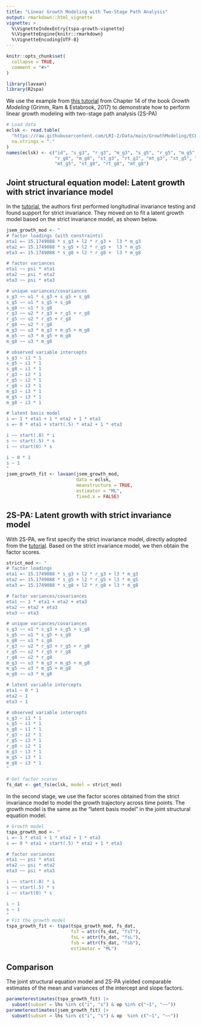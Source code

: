 ```yaml
---
title: "Linear Growth Modeling with Two-Stage Path Analysis"
output: rmarkdown::html_vignette
vignette: >
  %\VignetteIndexEntry{tspa-growth-vignette}
  %\VignetteEngine{knitr::rmarkdown}
  %\VignetteEncoding{UTF-8}
---
```


```r
knitr::opts_chunk$set(
  collapse = TRUE,
  comment = "#>"
)
```

```r
library(lavaan)
library(R2spa)
```

We use the example from [this tutorial](https://thechangelab.stanford.edu/tutorials/growth-modeling/measurement-invariance-2nd-order-growth-model/) from Chapter 14 of the book *Growth Modeling* (Grimm, Ram & Estabrook, 2017) to demonstrate how to perform linear growth modeling with two-stage path analysis (2S-PA)

```r
# Load data
eclsk <- read.table(
  "https://raw.githubusercontent.com/LRI-2/Data/main/GrowthModeling/ECLS_Science.dat",
  na.strings = "."
)
names(eclsk) <- c("id", "s_g3", "r_g3", "m_g3", "s_g5", "r_g5", "m_g5", "s_g8",
                  "r_g8", "m_g8", "st_g3", "rt_g3", "mt_g3", "st_g5", "rt_g5",
                  "mt_g5", "st_g8", "rt_g8", "mt_g8")
```

## Joint structural equation model: Latent growth with strict invariance model

In the [tutorial](https://quantdev.ssri.psu.edu/tutorials/growth-modeling-chapter-14-modeling-change-latent-variables-measured-continuous), the authors first performed longitudinal invariance testing and found support for strict invariance. They moved on to fit a latent growth model based on the strict invariance model, as shown below. 

```r
jsem_growth_mod <- "
# factor loadings (with constraints)
eta1 =~ 15.1749088 * s_g3 + l2 * r_g3 +  l3 * m_g3
eta2 =~ 15.1749088 * s_g5 + l2 * r_g5 +  l3 * m_g5
eta3 =~ 15.1749088 * s_g8 + l2 * r_g8 +  l3 * m_g8

# factor variances
eta1 ~~ psi * eta1
eta2 ~~ psi * eta2
eta3 ~~ psi * eta3

# unique variances/covariances 
s_g3 ~~ u1 * s_g3 + s_g5 + s_g8
s_g5 ~~ u1 * s_g5 + s_g8
s_g8 ~~ u1 * s_g8
r_g3 ~~ u2 * r_g3 + r_g5 + r_g8
r_g5 ~~ u2 * r_g5 + r_g8
r_g8 ~~ u2 * r_g8
m_g3 ~~ u3 * m_g3 + m_g5 + m_g8
m_g5 ~~ u3 * m_g5 + m_g8
m_g8 ~~ u3 * m_g8

# observed variable intercepts
s_g3 ~ i1 * 1
s_g5 ~ i1 * 1
s_g8 ~ i1 * 1
r_g3 ~ i2 * 1
r_g5 ~ i2 * 1
r_g8 ~ i2 * 1
m_g3 ~ i3 * 1
m_g5 ~ i3 * 1
m_g8 ~ i3 * 1

# latent basis model
i =~ 1 * eta1 + 1 * eta2 + 1 * eta3
s =~ 0 * eta1 + start(.5) * eta2 + 1 * eta3

i ~~ start(.8) * i
s ~~ start(.5) * s
i ~~ start(0) * s

i ~ 0 * 1
s ~ 1
"
jsem_growth_fit <- lavaan(jsem_growth_mod,
                          data = eclsk,
                          meanstructure = TRUE,
                          estimator = "ML",
                          fixed.x = FALSE)
```

## 2S-PA: Latent growth with strict invariance model

With 2S-PA, we first specify the strict invariance model, directly adopted from the [tutorial](https://quantdev.ssri.psu.edu/tutorials/growth-modeling-chapter-14-modeling-change-latent-variables-measured-continuous). Based on the strict invariance model, we then obtain the factor scores. 

```r
strict_mod <- "
# factor loadings
eta1 =~ 15.1749088 * s_g3 + l2 * r_g3 + l3 * m_g3
eta2 =~ 15.1749088 * s_g5 + l2 * r_g5 + l3 * m_g5
eta3 =~ 15.1749088 * s_g8 + l2 * r_g8 + l3 * m_g8

# factor variances/covariances
eta1 ~~ 1 * eta1 + eta2 + eta3
eta2 ~~ eta2 + eta3
eta3 ~~ eta3

# unique variances/covariances
s_g3 ~~ u1 * s_g3 + s_g5 + s_g8
s_g5 ~~ u1 * s_g5 + s_g8
s_g8 ~~ u1 * s_g8
r_g3 ~~ u2 * r_g3 + r_g5 + r_g8
r_g5 ~~ u2 * r_g5 + r_g8
r_g8 ~~ u2 * r_g8
m_g3 ~~ u3 * m_g3 + m_g5 + m_g8
m_g5 ~~ u3 * m_g5 + m_g8
m_g8 ~~ u3 * m_g8

# latent variable intercepts
eta1 ~ 0 * 1
eta2 ~ 1
eta3 ~ 1

# observed variable intercepts
s_g3 ~ i1 * 1
s_g5 ~ i1 * 1
s_g8 ~ i1 * 1
r_g3 ~ i2 * 1
r_g5 ~ i2 * 1
r_g8 ~ i2 * 1
m_g3 ~ i3 * 1
m_g5 ~ i3 * 1
m_g8 ~ i3 * 1
"
```

```r
# Get factor scores
fs_dat <- get_fs(eclsk, model = strict_mod)
```

In the second stage, we use the factor scores obtained from the strict invariance model to model the growth trajectory across time points. The growth model is the same as the "latent basis model" in the joint structural equation model. 

```r
# Growth model
tspa_growth_mod <- "
i =~ 1 * eta1 + 1 * eta2 + 1 * eta3
s =~ 0 * eta1 + start(.5) * eta2 + 1 * eta3

# factor variances
eta1 ~~ psi * eta1
eta2 ~~ psi * eta2
eta3 ~~ psi * eta3

i ~~ start(.8) * i
s ~~ start(.5) * s
i ~~ start(0) * s

i ~ 1
s ~ 1
"
# Fit the growth model
tspa_growth_fit <- tspa(tspa_growth_mod, fs_dat,
                        fsT = attr(fs_dat, "fsT"),
                        fsL = attr(fs_dat, "fsL"),
                        fsb = attr(fs_dat, "fsb"),
                        estimator = "ML")
```

## Comparison

The joint structural equation model and 2S-PA yielded comparable estimates of the mean and variances of the intercept and slope factors. 

```r
parameterestimates(tspa_growth_fit) |>
  subset(subset = lhs %in% c("i", "s") & op %in% c("~1", "~~"))
parameterestimates(jsem_growth_fit) |>
  subset(subset = lhs %in% c("i", "s") & op  %in% c("~1", "~~"))
```

